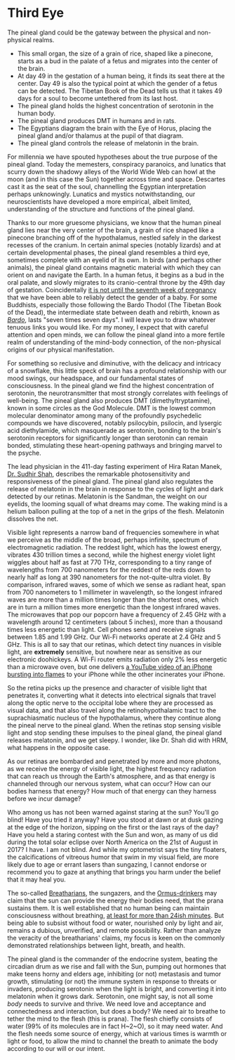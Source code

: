 # Third Eye

The pineal gland could be the gateway between the physical and non-physical realms.
- This small organ, the size of a grain of rice, shaped like a pinecone, starts as a bud in the palate of a fetus and migrates into the center of the brain.
- At day 49 in the gestation of a human being, it finds its seat there at the center. Day 49 is also the typical point at which the gender of a fetus can be detected. The Tibetan Book of the Dead tells us that it takes 49 days for a soul to become untethered from its last host.
- The pineal gland holds the highest concentration of serotonin in the human body.
- The pineal gland produces DMT in humans and in rats.
- The Egyptians diagram the brain with the Eye of Horus, placing the pineal gland and/or thalamus at the pupil of that diagram.
- The pineal gland controls the release of melatonin in the brain.

For millennia we have spouted hypotheses about the true purpose of the pineal gland. Today the memesters, conspiracy paranoics, and lunatics that scurry down the shadowy alleys of the World Wide Web can howl at the moon (and in this case the Sun) together across time and space. Descartes cast it as the seat of the soul, channelling the Egyptian interpretation perhaps unknowingly. Lunatics and mystics notwithstanding, our neuroscientists have developed a more empirical, albeit limited, understanding of the structure and functions of the pineal gland.

Thanks to our more gruesome physicians, we know that the human pineal gland lies near the very center of the brain, a grain of rice shaped like a pinecone branching off of the hypothalamus, nestled safely in the darkest recesses of the cranium. In certain animal species (notably lizards) and at certain developmental phases, the pineal gland resembles a third eye, sometimes complete with an eyelid of its own. In birds (and perhaps other animals), the pineal gland contains magnetic material with which they can orient on and navigate the Earth. In a human fetus, it begins as a bud in the oral palate, and slowly migrates to its cranio-central throne by the 49th day of gestation. Coincidentally [it is not until the seventh week of pregnancy](https://www.nytimes.com/2011/08/10/health/10birth.html) that we have been able to reliably detect the gender of a baby. For some Buddhists, especially those following the Bardo Thodol (The Tibetan Book of the Dead), the intermediate state between death and rebirth, known as *[Bardo](https://www.wikiwand.com/en/Bardo)*, lasts "seven times seven days". I will leave you to draw whatever tenuous links you would like. For my money, I expect that with careful attention and open minds, we can follow the pineal gland into a more fertile realm of understanding of the mind-body connection, of the non-physical origins of our physical manifestation.

For something so reclusive and diminutive, with the delicacy and intricacy of a snowflake, this little speck of brain has a profound relationship with our mood swings, our headspace, and our fundamental states of consciousness. In the pineal gland we find the highest concentration of serotonin, the neurotransmitter that most strongly correlates with feelings of well-being. The pineal gland also produces DMT (dimethyltryptamine), known in some circles as the God Molecule. DMT is the lowest common molecular denominator among many of the profoundly psychedelic compounds we have discovered, notably psilocybin, psilocin, and lysergic acid diethylamide, which masquerade as serotonin, bonding to the brain's serotonin receptors for significantly longer than serotonin can remain bonded, stimulating these heart-opening pathways and bringing marvel to the psyche. 

The lead physician in the 411-day fasting experiment of Hira Ratan Manek, [Dr. Sudhir Shah](mailto:sudhirshah@hotmail.com), describes the remarkable photosensitivity and responsiveness of the pineal gland. The pineal gland also regulates the release of melatonin in the brain in response to the cycles of light and dark detected by our retinas. Melatonin is the Sandman, the weight on our eyelids, the looming squall of what dreams may come. The waking mind is a helium balloon pulling at the top of a net in the grips of the flesh. Melatonin dissolves the net.

Visible light represents a narrow band of frequencies somewhere in what we perceive as the middle of the broad, perhaps infinite, spectrum of electromagnetic radiation. The reddest light, which has the lowest energy, vibrates 430 trillion times a second, while the highest energy violet light wiggles about half as fast at 770 THz, corresponding to a tiny range of wavelengths from 700 nanometers for the reddest of the reds down to nearly half as long at 390 nanometers for the not-quite-ultra violet. By comparison, infrared waves, some of which we sense as radiant heat, span from 700 nanometers to 1 millimeter in wavelength, so the longest infrared waves are more than a million times longer than the shortest ones, which are in turn a million times more energetic than the longest infrared waves. The microwaves that pop our popcorn have a frequency of 2.45 GHz with a wavelength around 12 centimeters (about 5 inches), more than a thousand times less energetic than light. Cell phones send and receive signals between 1.85 and 1.99 GHz. Our Wi-Fi networks operate at 2.4 GHz and 5 GHz. This is all to say that our retinas, which detect tiny nuances in visible light, are **extremely** sensitive, but nowhere near as sensitive as our electronic doohickeys. A Wi-Fi router emits radiation only 2% less energetic than a microwave oven, but one delivers [a YouTube video of an iPhone bursting into flames](https://www.youtube.com/watch?v=z6VyWex3Gag&t=253s) to your iPhone while the other incinerates your iPhone.

So the retina picks up the presence and character of visible light that penetrates it, converting what it detects into electrical signals that travel along the optic nerve to the occipital lobe where they are processed as visual data, and that also travel along the retinohypothalamic tract to the suprachiasmatic nucleus of the hypothalamus, where they continue along the pineal nerve to the pineal gland. When the retinas stop sensing visible light and stop sending these impulses to the pineal gland, the pineal gland releases melatonin, and we get sleepy. I wonder, like Dr. Shah did with HRM, what happens in the opposite case.

As our retinas are bombarded and penetrated by more and more photons, as we receive the energy of visible light, the highest frequency radiation that can reach us through the Earth's atmosphere, and as that energy is channeled through our nervous system, what can occur? How can our bodies harness that energy? How much of that energy can they harness before we incur damage?

Who among us has not been warned against staring at the sun? You'll go blind! Have you tried it anyway? Have you stood at dawn or at dusk gazing at the edge of the horizon, sipping on the first or the last rays of the day? Have you held a staring contest with the Sun and won, as many of us did during the total solar eclipse over North America on the 21st of August in 2017? I have. I am not blind. And while my optometrist says the tiny floaters, the calcifications of vitreous humor that swim in my visual field, are more likely due to age or errant lasers than sungazing, I cannot endorse or recommend you to gaze at anything that brings you harm under the belief that it may heal you.

The so-called [Breatharians](https://www.wikiwand.com/en/Inedia), the sungazers, and the [Ormus-drinkers](https://primalhacker.com/blog/ormus-and-sungazing) may claim that the sun can provide the energy their bodies need, that the prana sustains them. It is well established that no human being can maintain consciousness without breathing, [at least for more than 24ish minutes](https://www.wired.com/story/what-it-takes-to-hold-your-breath-for-24-minutes-yeah-its-a-thing/). But being able to subsist without food or water, nourished only by light and air, remains a dubious, unverified, and remote possibility. Rather than analyze the veracity of the breatharians' claims, my focus is keen on the commonly demonstrated relationships between light, breath, and health.

The pineal gland is the commander of the endocrine system, beating the circadian drum as we rise and fall with the Sun, pumping out hormones that make teens horny and elders age, inhibiting (or not) metastasis and tumor growth, stimulating (or not) the immune system in response to threats or invaders, producing serotonin when the light is bright, and converting it into melatonin when it grows dark. Serotonin, one might say, is not all some *body* needs to survive and thrive. We need love and acceptance and connectedness and interaction, but does a body? We need air to breathe to tether the mind to the flesh (this is prana). The flesh chiefly consists of water (99% of its molecules are in fact H~2~O), so it may need water. And the flesh needs some source of energy, which at various times is warmth or light or food, to allow the mind to channel the breath to animate the body according to our will or our intent.